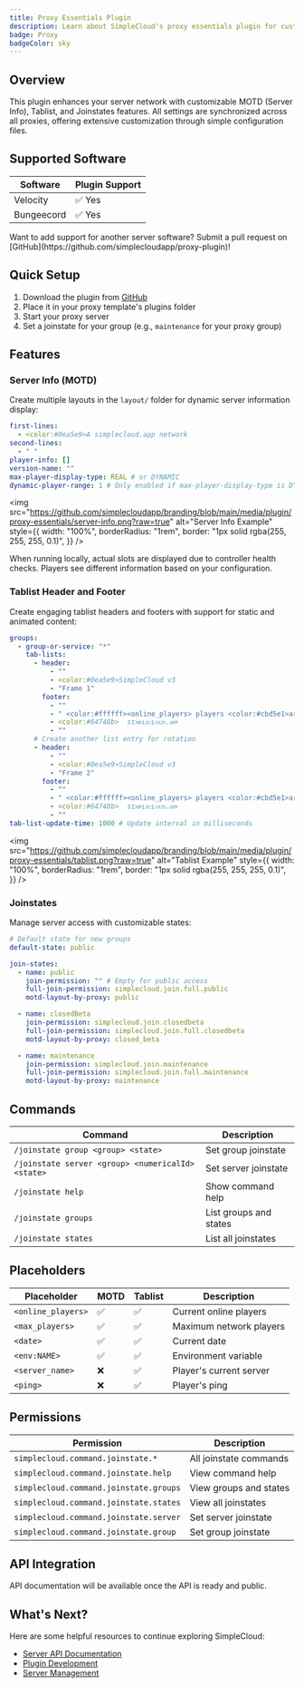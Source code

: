 ```yaml
---
title: Proxy Essentials Plugin
description: Learn about SimpleCloud's proxy essentials plugin for customizable MOTD, Tablist, and Joinstates
badge: Proxy
badgeColor: sky
---
```


## Overview

This plugin enhances your server network with customizable MOTD (Server Info), Tablist, and Joinstates features. All settings are synchronized across all proxies, offering extensive customization through simple configuration files.

## Supported Software

| Software   | Plugin Support |
| ---------- | -------------- |
| Velocity   | ✅ Yes         |
| Bungeecord | ✅ Yes         |

<Callout>
  Want to add support for another server software? Submit a pull request on
  [GitHub](https://github.com/simplecloudapp/proxy-plugin)!
</Callout>

## Quick Setup

1. Download the plugin from [GitHub](https://github.com/simplecloudapp/proxy-plugin/releases)
2. Place it in your proxy template's plugins folder
3. Start your proxy server
4. Set a joinstate for your group (e.g., `maintenance` for your proxy group)

## Features

### Server Info (MOTD)

Create multiple layouts in the `layout/` folder for dynamic server information display:

```yaml
first-lines:
  - <color:#0ea5e9>A simplecloud.app network
second-lines:
  - " "
player-info: []
version-name: ""
max-player-display-type: REAL # or DYNAMIC
dynamic-player-range: 1 # Only enabled if max-player-display-type is DYNAMIC
```

<img
  src="https://github.com/simplecloudapp/branding/blob/main/media/plugin/proxy-essentials/server-info.png?raw=true"
  alt="Server Info Example"
  style={{
    width: "100%",
    borderRadius: "1rem",
    border: "1px solid rgba(255, 255, 255, 0.1)",
  }}
/>

<Callout>
  When running locally, actual slots are displayed due to controller health
  checks. Players see different information based on your configuration.
</Callout>

### Tablist Header and Footer

Create engaging tablist headers and footers with support for static and animated content:

```yaml
groups:
  - group-or-service: "*"
    tab-lists:
      - header:
          - ""
          - <color:#0ea5e9>SimpleCloud v3
          - "Frame 1"
        footer:
          - ""
          - " <color:#ffffff><online_players> players <color:#cbd5e1>are playing on your network "
          - <color:#64748b>  sɪᴍᴘʟᴇᴄʟᴏᴜᴅ.ᴀᴘᴘ
          - ""
      # Create another list entry for rotation
      - header:
          - ""
          - <color:#0ea5e9>SimpleCloud v3
          - "Frame 2"
        footer:
          - ""
          - " <color:#ffffff><online_players> players <color:#cbd5e1>are playing on your network "
          - <color:#64748b>  sɪᴍᴘʟᴇᴄʟᴏᴜᴅ.ᴀᴘᴘ
          - ""
tab-list-update-time: 1000 # Update interval in milliseconds
```

<img
  src="https://github.com/simplecloudapp/branding/blob/main/media/plugin/proxy-essentials/tablist.png?raw=true"
  alt="Tablist Example"
  style={{
    width: "100%",
    borderRadius: "1rem",
    border: "1px solid rgba(255, 255, 255, 0.1)",
  }}
/>

### Joinstates

Manage server access with customizable states:

```yaml
# Default state for new groups
default-state: public

join-states:
  - name: public
    join-permission: "" # Empty for public access
    full-join-permission: simplecloud.join.full.public
    motd-layout-by-proxy: public

  - name: closedBeta
    join-permission: simplecloud.join.closedbeta
    full-join-permission: simplecloud.join.full.closedbeta
    motd-layout-by-proxy: closed_beta

  - name: maintenance
    join-permission: simplecloud.join.maintenance
    full-join-permission: simplecloud.join.full.maintenance
    motd-layout-by-proxy: maintenance
```

## Commands

| Command                                           | Description            |
| ------------------------------------------------- | ---------------------- |
| `/joinstate group <group> <state>`                | Set group joinstate    |
| `/joinstate server <group> <numericalId> <state>` | Set server joinstate   |
| `/joinstate help`                                 | Show command help      |
| `/joinstate groups`                               | List groups and states |
| `/joinstate states`                               | List all joinstates    |

## Placeholders

| Placeholder        | MOTD | Tablist | Description             |
| ------------------ | ---- | ------- | ----------------------- |
| `<online_players>` | ✅   | ✅      | Current online players  |
| `<max_players>`    | ✅   | ✅      | Maximum network players |
| `<date>`           | ✅   | ✅      | Current date            |
| `<env:NAME>`       | ✅   | ✅      | Environment variable    |
| `<server_name>`    | ❌   | ✅      | Player's current server |
| `<ping>`           | ❌   | ✅      | Player's ping           |

## Permissions

| Permission                             | Description            |
| -------------------------------------- | ---------------------- |
| `simplecloud.command.joinstate.*`      | All joinstate commands |
| `simplecloud.command.joinstate.help`   | View command help      |
| `simplecloud.command.joinstate.groups` | View groups and states |
| `simplecloud.command.joinstate.states` | View all joinstates    |
| `simplecloud.command.joinstate.server` | Set server joinstate   |
| `simplecloud.command.joinstate.group`  | Set group joinstate    |

## API Integration

<Callout type="error">
  API documentation will be available once the API is ready and public.
</Callout>

## What's Next?

Here are some helpful resources to continue exploring SimpleCloud:

- [Server API Documentation](/manual/api#server)
- [Plugin Development](/manual/plugin/overview)
- [Server Management](/manual/resources/servers)
